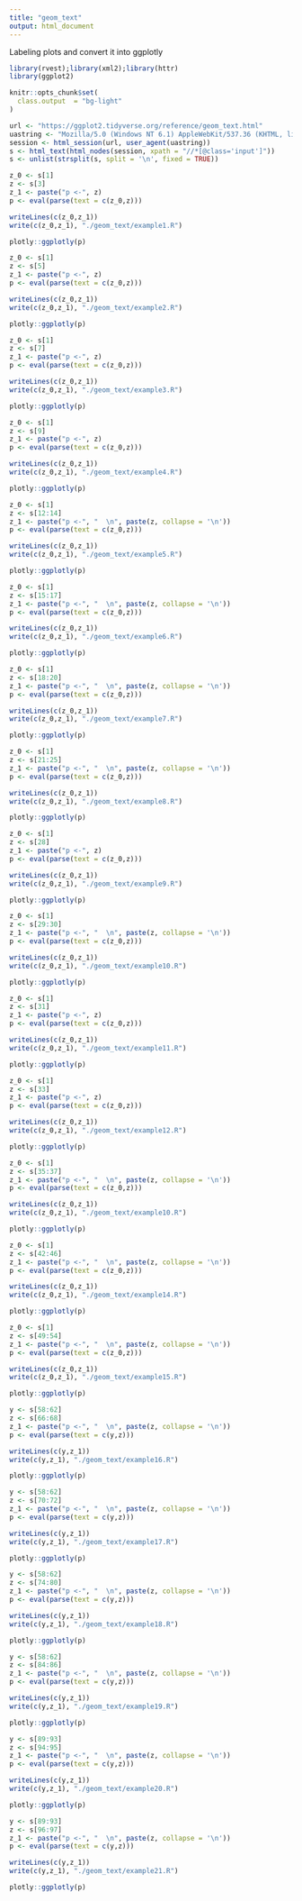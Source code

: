 ```yaml
---
title: "geom_text"
output: html_document
---
```


Labeling plots and convert it into ggplotly

```r
library(rvest);library(xml2);library(httr)
library(ggplot2)

knitr::opts_chunk$set(
  class.output  = "bg-light"
)
```

```r
url <- "https://ggplot2.tidyverse.org/reference/geom_text.html"
uastring <- "Mozilla/5.0 (Windows NT 6.1) AppleWebKit/537.36 (KHTML, like Gecko) Chrome/88.0.4324.190 Safari/537.36"
session <- html_session(url, user_agent(uastring))
s <- html_text(html_nodes(session, xpath = "//*[@class='input']"))
s <- unlist(strsplit(s, split = '\n', fixed = TRUE))
```

```r
z_0 <- s[1]
z <- s[3]
z_1 <- paste("p <-", z)
p <- eval(parse(text = c(z_0,z)))
```

```r
writeLines(c(z_0,z_1))
write(c(z_0,z_1), "./geom_text/example1.R")
```

```r
plotly::ggplotly(p)
```

```r
z_0 <- s[1]
z <- s[5]
z_1 <- paste("p <-", z)
p <- eval(parse(text = c(z_0,z)))
```

```r
writeLines(c(z_0,z_1))
write(c(z_0,z_1), "./geom_text/example2.R")
```

```r
plotly::ggplotly(p)
```

```r
z_0 <- s[1]
z <- s[7]
z_1 <- paste("p <-", z)
p <- eval(parse(text = c(z_0,z)))
```

```r
writeLines(c(z_0,z_1))
write(c(z_0,z_1), "./geom_text/example3.R")
```

```r
plotly::ggplotly(p)
```

```r
z_0 <- s[1]
z <- s[9]
z_1 <- paste("p <-", z)
p <- eval(parse(text = c(z_0,z)))
```

```r
writeLines(c(z_0,z_1))
write(c(z_0,z_1), "./geom_text/example4.R")
```

```r
plotly::ggplotly(p)
```

```r
z_0 <- s[1]
z <- s[12:14]
z_1 <- paste("p <-", "  \n", paste(z, collapse = '\n'))
p <- eval(parse(text = c(z_0,z)))
```

```r
writeLines(c(z_0,z_1))
write(c(z_0,z_1), "./geom_text/example5.R")
```

```r
plotly::ggplotly(p)
```

```r
z_0 <- s[1]
z <- s[15:17]
z_1 <- paste("p <-", "  \n", paste(z, collapse = '\n'))
p <- eval(parse(text = c(z_0,z)))
```

```r
writeLines(c(z_0,z_1))
write(c(z_0,z_1), "./geom_text/example6.R")
```

```r
plotly::ggplotly(p)
```

```r
z_0 <- s[1]
z <- s[18:20]
z_1 <- paste("p <-", "  \n", paste(z, collapse = '\n'))
p <- eval(parse(text = c(z_0,z)))
```

```r
writeLines(c(z_0,z_1))
write(c(z_0,z_1), "./geom_text/example7.R")
```

```r
plotly::ggplotly(p)
```

```r
z_0 <- s[1]
z <- s[21:25]
z_1 <- paste("p <-", "  \n", paste(z, collapse = '\n'))
p <- eval(parse(text = c(z_0,z)))
```

```r
writeLines(c(z_0,z_1))
write(c(z_0,z_1), "./geom_text/example8.R")
```

```r
plotly::ggplotly(p)
```

```r
z_0 <- s[1]
z <- s[28]
z_1 <- paste("p <-", z)
p <- eval(parse(text = c(z_0,z)))
```

```r
writeLines(c(z_0,z_1))
write(c(z_0,z_1), "./geom_text/example9.R")
```

```r
plotly::ggplotly(p)
```

```r
z_0 <- s[1]
z <- s[29:30]
z_1 <- paste("p <-", "  \n", paste(z, collapse = '\n'))
p <- eval(parse(text = c(z_0,z)))
```

```r
writeLines(c(z_0,z_1))
write(c(z_0,z_1), "./geom_text/example10.R")
```

```r
plotly::ggplotly(p)
```

```r
z_0 <- s[1]
z <- s[31]
z_1 <- paste("p <-", z)
p <- eval(parse(text = c(z_0,z)))
```

```r
writeLines(c(z_0,z_1))
write(c(z_0,z_1), "./geom_text/example11.R")
```

```r
plotly::ggplotly(p)
```

```r
z_0 <- s[1]
z <- s[33]
z_1 <- paste("p <-", z)
p <- eval(parse(text = c(z_0,z)))
```

```r
writeLines(c(z_0,z_1))
write(c(z_0,z_1), "./geom_text/example12.R")
```

```r
plotly::ggplotly(p)
```

```r
z_0 <- s[1]
z <- s[35:37]
z_1 <- paste("p <-", "  \n", paste(z, collapse = '\n'))
p <- eval(parse(text = c(z_0,z)))
```

```r
writeLines(c(z_0,z_1))
write(c(z_0,z_1), "./geom_text/example10.R")
```

```r
plotly::ggplotly(p)
```

```r
z_0 <- s[1]
z <- s[42:46]
z_1 <- paste("p <-", "  \n", paste(z, collapse = '\n'))
p <- eval(parse(text = c(z_0,z)))
```

```r
writeLines(c(z_0,z_1))
write(c(z_0,z_1), "./geom_text/example14.R")
```

```r
plotly::ggplotly(p)
```

```r
z_0 <- s[1]
z <- s[49:54]
z_1 <- paste("p <-", "  \n", paste(z, collapse = '\n'))
p <- eval(parse(text = c(z_0,z)))
```

```r
writeLines(c(z_0,z_1))
write(c(z_0,z_1), "./geom_text/example15.R")
```

```r
plotly::ggplotly(p)
```

```r
y <- s[58:62]
z <- s[66:68]
z_1 <- paste("p <-", "  \n", paste(z, collapse = '\n'))
p <- eval(parse(text = c(y,z)))
```

```r
writeLines(c(y,z_1))
write(c(y,z_1), "./geom_text/example16.R")
```

```r
plotly::ggplotly(p)
```

```r
y <- s[58:62]
z <- s[70:72]
z_1 <- paste("p <-", "  \n", paste(z, collapse = '\n'))
p <- eval(parse(text = c(y,z)))
```

```r
writeLines(c(y,z_1))
write(c(y,z_1), "./geom_text/example17.R")
```

```r
plotly::ggplotly(p)
```

```r
y <- s[58:62]
z <- s[74:80]
z_1 <- paste("p <-", "  \n", paste(z, collapse = '\n'))
p <- eval(parse(text = c(y,z)))
```

```r
writeLines(c(y,z_1))
write(c(y,z_1), "./geom_text/example18.R")
```

```r
plotly::ggplotly(p)
```

```r
y <- s[58:62]
z <- s[84:86]
z_1 <- paste("p <-", "  \n", paste(z, collapse = '\n'))
p <- eval(parse(text = c(y,z)))
```

```r
writeLines(c(y,z_1))
write(c(y,z_1), "./geom_text/example19.R")
```

```r
plotly::ggplotly(p)
```

```r
y <- s[89:93]
z <- s[94:95]
z_1 <- paste("p <-", "  \n", paste(z, collapse = '\n'))
p <- eval(parse(text = c(y,z)))
```

```r
writeLines(c(y,z_1))
write(c(y,z_1), "./geom_text/example20.R")
```

```r
plotly::ggplotly(p)
```

```r
y <- s[89:93]
z <- s[96:97]
z_1 <- paste("p <-", "  \n", paste(z, collapse = '\n'))
p <- eval(parse(text = c(y,z)))
```

```r
writeLines(c(y,z_1))
write(c(y,z_1), "./geom_text/example21.R")
```

```r
plotly::ggplotly(p)
```